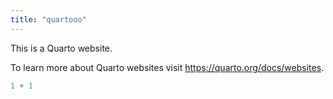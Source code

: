 ```yaml
---
title: "quartooo"
---
```


This is a Quarto website.

To learn more about Quarto websites visit <https://quarto.org/docs/websites>.

```r
1 + 1
```
